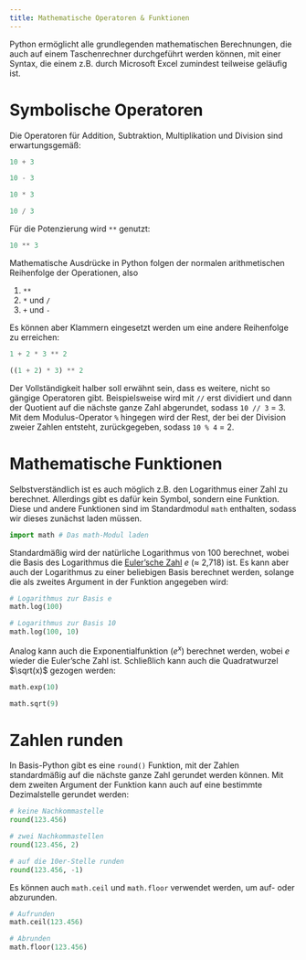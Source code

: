 ```yaml
---
title: Mathematische Operatoren & Funktionen
---
```


Python ermöglicht alle grundlegenden mathematischen Berechnungen, die auch auf einem Taschenrechner durchgeführt werden können, mit einer Syntax, die einem z.B. durch Microsoft Excel zumindest teilweise geläufig ist.

# Symbolische Operatoren

Die Operatoren für Addition, Subtraktion, Multiplikation und Division sind erwartungsgemäß:

::: {layout-ncol="4"}
```python
10 + 3
```

```python
10 - 3
```

```python
10 * 3
```

```python
10 / 3
```
:::

Für die Potenzierung wird `**` genutzt:

```python
10 ** 3
```

Mathematische Ausdrücke in Python folgen der normalen arithmetischen Reihenfolge der Operationen, also

1.  `**`
2.  `*` und `/`
3.  `+` und `-`

Es können aber Klammern eingesetzt werden um eine andere Reihenfolge zu erreichen:

::: {layout-ncol="2"}
```python
1 + 2 * 3 ** 2
```

```python
((1 + 2) * 3) ** 2
```
:::

Der Vollständigkeit halber soll erwähnt sein, dass es weitere, nicht so gängige Operatoren gibt. Beispielsweise wird mit `//` erst dividiert und dann der Quotient auf die nächste ganze Zahl abgerundet, sodass `10 // 3` = 3. Mit dem Modulus-Operator `%` hingegen wird der Rest, der bei der Division zweier Zahlen entsteht, zurückgegeben, sodass `10 % 4` = 2.

# Mathematische Funktionen

Selbstverständlich ist es auch möglich z.B. den Logarithmus einer Zahl zu berechnet. Allerdings gibt es dafür kein Symbol, sondern eine Funktion. Diese und andere Funktionen sind im Standardmodul `math` enthalten, sodass wir dieses zunächst laden müssen.

```python
import math # Das math-Modul laden
```

Standardmäßig wird der natürliche Logarithmus von 100 berechnet, wobei die Basis des Logarithmus die [Euler'sche Zahl](https://www.wikiwand.com/de/Eulersche_Zahl) $e$ (≈ 2,718) ist. Es kann aber auch der Logarithmus zu einer beliebigen Basis berechnet werden, solange die als zweites Argument in der Funktion angegeben wird:

::: {layout-ncol="2"}
```python
# Logarithmus zur Basis e
math.log(100)
```

```python
# Logarithmus zur Basis 10
math.log(100, 10) 
```
:::

Analog kann auch die Exponentialfunktion ($e^x$) berechnet werden, wobei $e$ wieder die Euler'sche Zahl ist. Schließlich kann auch die Quadratwurzel $\sqrt(x)$ gezogen werden:

::: {layout-ncol="2"}
```python
math.exp(10) 
```

```python
math.sqrt(9)
```
:::

# Zahlen runden

In Basis-Python gibt es eine `round()` Funktion, mit der Zahlen standardmäßig auf die nächste ganze Zahl gerundet werden können. Mit dem zweiten Argument der Funktion kann auch auf eine bestimmte Dezimalstelle gerundet werden:

::: {layout-ncol="3"}
```python
# keine Nachkommastelle
round(123.456) 
```
```python
# zwei Nachkommastellen
round(123.456, 2) 
```
```python
# auf die 10er-Stelle runden
round(123.456, -1)
```
:::

Es können auch `math.ceil` und `math.floor` verwendet werden, um auf- oder abzurunden.

::: {layout-ncol="2"}
```python
# Aufrunden
math.ceil(123.456)
```

```python
# Abrunden
math.floor(123.456)
```
:::
